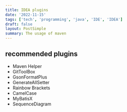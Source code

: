 ```yaml
---
title: IDEA plugins
date: '2022-11-15'
tags: ['tech', 'programming', 'java', 'IDE', 'IDEA']
draft: false
layout: PostSimple
summary: The usage of maven
---
```


## recommended plugins

- Maven Helper
- GitToolBox
- GsonFormatPlus
- GenerateAllSetter
- Rainbow Brackets
- CamelCase
- MyBatisX
- SequenceDiagram
